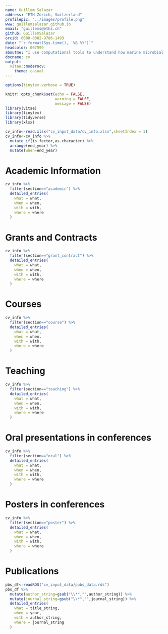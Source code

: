 ```yaml
---
name: Guillem Salazar
address: "ETH Zürich, Switzerland"
profilepic: "../images/profile.png"
www: guillemsalazar.github.io
email: "guillems@ethz.ch"
github: GuillemSalazar
orcid: 0000-0002-9786-1493
date: "`r format(Sys.time(), '%B %Y')`"
headcolor: 007599
aboutme: "I use computational tools to understand how marine microbial communities are shaped and respond to environmental change."
docname: cv
output: 
  vitae::moderncv:
    theme: casual
---
```


```r
options(tinytex.verbose = TRUE)
```

```r
knitr::opts_chunk$set(echo = FALSE,
                      warning = FALSE,
                      message = FALSE)
library(vitae)
library(tinytex)
library(tidyverse)
library(xlsx)

cv_info<-read.xlsx("cv_input_data/cv_info.xlsx",sheetIndex = 1)
cv_info<-cv_info %>%
  mutate_if(is.factor,as.character) %>%
  arrange(end_year) %>%
  mutate(when=end_year)
```

# Academic Information

```r
cv_info %>%
  filter(section=="academic") %>%
  detailed_entries(
    what = what,
    when = when,
    with = with,
    where = where
  )
```

# Grants and Contracts

```r
cv_info %>%
  filter(section=="grant_contract") %>%
  detailed_entries(
    what = what,
    when = when,
    with = with,
    where = where
  )
```

# Courses

```r
cv_info %>%
  filter(section=="course") %>%
  detailed_entries(
    what = what,
    when = when,
    with = with,
    where = where
  )
```

# Teaching

```r
cv_info %>%
  filter(section=="teaching") %>%
  detailed_entries(
    what = what,
    when = when,
    with = with,
    where = where
  )
```

\newpage
# Oral presentations in conferences

```r
cv_info %>%
  filter(section=="oral") %>%
  detailed_entries(
    what = what,
    when = when,
    with = with,
    where = where
  )
```

# Posters in conferences

```r
cv_info %>%
  filter(section=="poster") %>%
  detailed_entries(
    what = what,
    when = when,
    with = with,
    where = where
  )
```
\newpage
# Publications

```r
pbs_df<-readRDS("cv_input_data/pubs_data.rds")
pbs_df %>%
  mutate(author_string=gsub("\\*","",author_string)) %>%
  mutate(journal_string=gsub("\\*","",journal_string)) %>%
  detailed_entries(
    what = title_string,
    when = year,
    with = author_string,
    where = journal_string
  )

```


